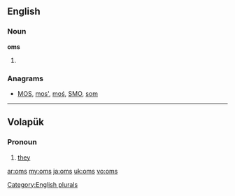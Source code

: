 {{also|OMS}}

==English==

===Noun===
'''oms'''

# {{plural of|[[om]]}}

===Anagrams===
* [[MOS#English|MOS]], [[mos'#English|mos']], [[moś#English|moś]], [[SMO#English|SMO]], [[som#English|som]]

[[Category:English plurals]]

----

==Volapük==

===Pronoun===
{{infl|vo|pronoun}}

# [[they]] {{qualifier|all masculine}}

[[ar:oms]]
[[my:oms]]
[[ja:oms]]
[[uk:oms]]
[[vo:oms]]